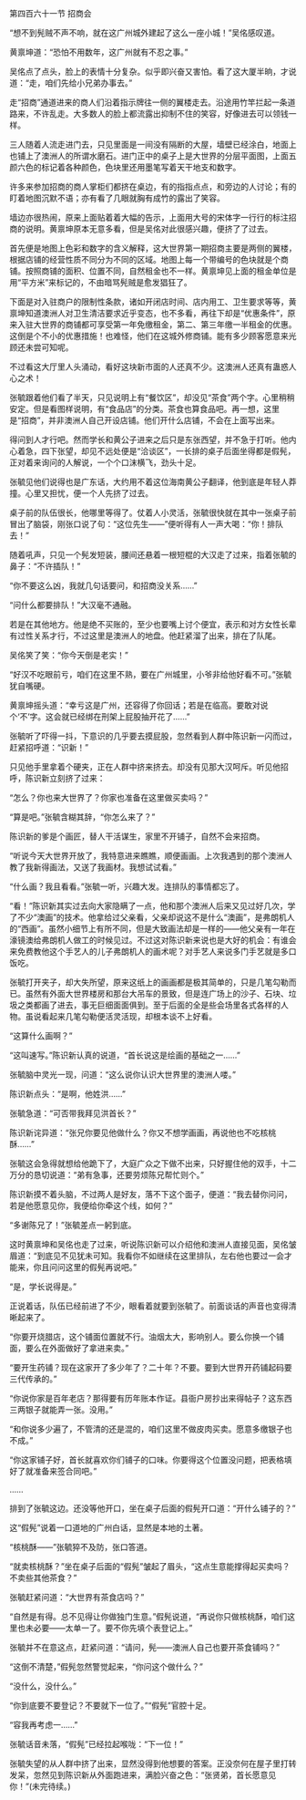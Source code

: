 

第四百六十一节 招商会

“想不到髡贼不声不响，就在这广州城外建起了这么一座小城！”吴佲感叹道。

黄禀坤道：“恐怕不用数年，这广州就有不忍之事。”

吴佲点了点头，脸上的表情十分复杂。似乎即兴奋又害怕。看了这大厦半晌，才说道：“走，咱们先给小兄弟办事去。”

走“招商”通道进来的商人们沿着指示牌往一侧的翼楼走去。沿途用竹竿拦起一条道路来，不许乱走。大多数人的脸上都流露出抑制不住的笑容，好像进去可以领钱一样。

三人随着人流走进门去，只见里面是一间没有隔断的大屋，墙壁已经涂白，地面上也铺上了澳洲人的所谓水磨石。进门正中的桌子上是大世界的分层平面图，上面五颜六色的标记着各种颜色，色块里还用墨笔写着天干地支和数字。

许多来参加招商的商人掌柜们都挤在桌边，有的指指点点，和旁边的人讨论；有的盯着地图沉默不语；亦有看了几眼就胸有成竹的露出了笑容。

墙边亦很热闹，原来上面贴着着大幅的告示，上面用大号的宋体字一行行的标注招商的说明。黄禀坤原本无意多看，但是吴佲对此很感兴趣，便挤了了过去。

首先便是地图上色彩和数字的含义解释，这大世界第一期招商主要是两侧的翼楼，根据店铺的经营性质不同分为不同的区域。地图上每一个带编号的色块就是个商铺。按照商铺的面积、位置不同，自然租金也不一样。黄禀坤见上面的租金单位是用“平方米”来标记的，不由暗骂髡贼是愈发猖狂了。

下面是对入驻商户的限制性条款，诸如开闭店时间、店内用工、卫生要求等等，黄禀坤知道澳洲人对卫生清洁要求近乎变态，也不多看，再往下却是“优惠条件”，原来入驻大世界的商铺都可享受第一年免缴租金，第二、第三年缴一半租金的优惠。这倒是个不小的优惠措施！也难怪，他们在这城外修商铺。能有多少顾客愿意来光顾还未尝可知呢。

不过看这大厅里人头涌动，看好这块新市面的人还真不少。这澳洲人还真有蛊惑人心之术！

张毓跟着他们看了半天，只见说明上有“餐饮区”，却没见“茶食”两个字。心里稍稍安定。但是看图样说明，有“食品店”的分类。茶食也算食品吧。再一想，这里是“招商”，并非澳洲人自己开设店铺。他们开什么店铺，不会在上面写出来。

得问到人才行吧。然而学长和黄公子进来之后只是东张西望，并不急于打听。他内心着急，四下张望，却见不远处便是“洽谈区”，一长排的桌子后面坐得都是假髡，正对着来询问的人解说，一个个口沫横飞，劲头十足。

张毓见他们说得也是广东话，大约用不着这位海南黄公子翻译，他到底是年轻人莽撞。心里又担忧，便一个人先挤了过去。

桌子前的队伍很长，他哪里等得了。仗着人小灵活，张毓很快就在其中一张桌子前冒出了脑袋，刚张口说了句：“这位先生――”便听得有人一声大喝：“你！排队去！”

随着吼声，只见一个髡发短装，腰间还悬着一根短棍的大汉走了过来，指着张毓的鼻子：“不许插队！”

“你不要这么凶，我就几句话要问，和招商没关系……”

“问什么都要排队！”大汉毫不通融。

若是在其他地方。他是绝不买账的，至少也要嘴上讨个便宜，表示和对方女性长辈有过性关系才行，不过这里是澳洲人的地盘。他赶紧溜了出来，排在了队尾。

吴佲笑了笑：“你今天倒是老实！”

“好汉不吃眼前亏，咱们在这里不熟，要在广州城里，小爷非给他好看不可。”张毓犹自嘴硬。

黄禀坤摇头道：“幸亏这是广州，还容得了你回话；若是在临高。要敢对说个‘不’字。这会就已经绑在刑架上屁股抽开花了……”

张毓听了吓得一抖，下意识的几乎要去摸屁股，忽然看到人群中陈识新一闪而过，赶紧招呼道：“识新！”

只见他手里拿着个硬夹，正在人群中挤来挤去。却没有见那大汉呵斥。听见他招呼，陈识新立刻挤了过来：

“怎么？你也来大世界了？你家也准备在这里做买卖吗？”

“算是吧。”张毓含糊其辞，“你怎么来了？”

陈识新的爹是个画匠，替人干活谋生，家里不开铺子，自然不会来招商。

“听说今天大世界开放了，我特意进来瞧瞧，顺便画画。上次我遇到的那个澳洲人教了我新得画法，又送了我画材。我想试试看。”

“什么画？我且看看。”张毓一听，兴趣大发。连排队的事情都忘了。

“看！”陈识新其实过去向大家隐瞒了一点，他和那个澳洲人后来又见过好几次，学了不少“澳画”的技术。他拿给过父亲看，父亲却说这不是什么“澳画”，是弗朗机人的“西画”。虽然小细节上有所不同，但是大致画法却是一样的――他父亲有一年在濠镜澳给弗朗机人做工的时候见过。不过这对陈识新来说也是大好的机会：有谁会来免费教他这个手艺人的儿子弗朗机人的画术呢？对手艺人来说多门手艺就是多口饭吃。

张毓打开夹子，却大失所望，原来这纸上的画画都是极其简单的，只是几笔勾勒而已。虽然有外面大世界楼房和那台大吊车的景致，但是连广场上的沙子、石块、垃圾之类都画了进去，事无巨细面面俱到。至于后面的全是些会场里各式各样的人物。虽说看起来几笔勾勒便活灵活现，却根本谈不上好看。

“这算什么画啊？”

“这叫速写。”陈识新认真的说道，“首长说这是绘画的基础之一……”

张毓脑中灵光一现，问道：“这么说你认识大世界里的澳洲人喽。”

陈识新点头：“是啊，他姓洪……”

张毓急道：“可否带我拜见洪首长？”

陈识新诧异道：“张兄你要见他做什么？你又不想学画画，再说他也不吃核桃酥……”

张毓这会急得就想给他跪下了，大庭广众之下做不出来，只好握住他的双手，十二万分的恳切说道：“弟有急事，还要劳烦陈兄帮忙则个。”

陈识新摸不着头脑，不过两人是好友，落不下这个面子，便道：“我去替你问问，若是他愿意见你，我便给你牵这个线，如何？”

“多谢陈兄了！”张毓差点一躬到底。

这时黄禀坤和吴佲也走了过来，听说陈识新可以介绍他和澳洲人直接见面，吴佲皱眉道：“到底见不见犹未可知。我看你不如继续在这里排队，左右他也要过一会才能来，你且问问这里的假髡再说吧。”

“是，学长说得是。”

正说着话，队伍已经前进了不少，眼看着就要到张毓了。前面谈话的声音也变得清晰起来了。

“你要开烧腊店，这个铺面位置就不行。油烟太大，影响别人。要么你换一个铺面，要么在外面做好了拿进来卖。”

“要开生药铺？现在这家开了多少年了？二十年？不要。要到大世界开药铺起码要三代传承的。”

“你说你家是百年老店？那得要有历年账本作证。县衙户房抄出来得帖子？这东西三两银子就能弄一张。没用。”

“和你说多少遍了，不管清的还是混的，咱们这里不做皮肉买卖。愿意多缴银子也不成。”

“你这家铺子好，首长就喜欢你们铺子的口味。你要得这个位置没问题，把表格填好了就准备来签合同吧。”

……

排到了张毓这边。还没等他开口，坐在桌子后面的假髡开口道：“开什么铺子的？”

这“假髡”说着一口道地的广州白话，显然是本地的土著。

“核桃酥――”张毓猝不及防，张口答道。

“就卖核桃酥？”坐在桌子后面的“假髡”皱起了眉头，“这点生意能撑得起买卖吗？不卖些其他茶食？”

张毓赶紧问道：“大世界有茶食店吗？”

“自然是有得。总不见得让你做独门生意。”假髡说道，“再说你只做核桃酥，咱们这里也未必要――太单一了。要不你先填个表登记上。”

张毓并不在意这点，赶紧问道：“请问，髡――澳洲人自己也要开茶食铺吗？”

“这倒不清楚，”假髡忽然警觉起来，“你问这个做什么？”

“没什么，没什么。”

“你到底要不要登记？不要就下一位了。”“假髡”官腔十足。

“容我再考虑一……”

张毓话音未落，“假髡”已经拉起喉咙：“下一位！”

张毓失望的从人群中挤了出来，显然没得到他想要的答案。正没奈何在屋子里打转发呆，忽然见到陈识新从外面跑进来，满脸兴奋之色：“张贤弟，首长愿意见你！”(未完待续。)

